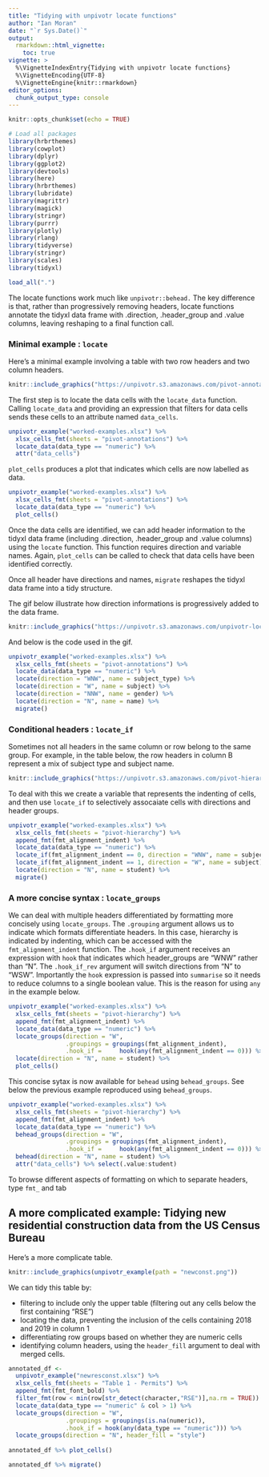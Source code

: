 ```yaml
---
title: "Tidying with unpivotr locate functions"
author: "Ian Moran"
date: "`r Sys.Date()`"
output:
  rmarkdown::html_vignette:
    toc: true
vignette: >
  %\VignetteIndexEntry{Tidying with unpivotr locate functions}
  %\VignetteEncoding{UTF-8}
  %\VignetteEngine{knitr::rmarkdown}
editor_options: 
  chunk_output_type: console
---
```


```r
knitr::opts_chunk$set(echo = TRUE)
```

```r
# Load all packages 
library(hrbrthemes)
library(cowplot)
library(dplyr)
library(ggplot2)
library(devtools)
library(here)
library(hrbrthemes)
library(lubridate)
library(magrittr)
library(magick)
library(stringr)
library(purrr)
library(plotly)
library(rlang)
library(tidyverse)
library(stringr)
library(scales)
library(tidyxl)

load_all(".")
```

The locate functions work much like `unpivotr::behead.` The key difference is that, rather than progressively removing headers, locate functions annotate the tidyxl data frame with .direction, .header_group and .value columns, leaving reshaping to a final function call. 

### Minimal example : `locate` 

Here's a minimal example involving a table with two row headers and two column headers. 

```r
knitr::include_graphics("https://unpivotr.s3.amazonaws.com/pivot-annotations.png")
```

The first step is to locate the data cells with the `locate_data` function. Calling `locate_data` and providing an expression that filters for data cells sends these cells to an attribute named `data_cells`.  


```r
unpivotr_example("worked-examples.xlsx") %>% 
  xlsx_cells_fmt(sheets = "pivot-annotations") %>%
  locate_data(data_type == "numeric") %>% 
  attr("data_cells")
```

`plot_cells` produces a plot that indicates which cells are now labelled as data. 

```r
unpivotr_example("worked-examples.xlsx") %>% 
  xlsx_cells_fmt(sheets = "pivot-annotations") %>%
  locate_data(data_type == "numeric") %>% 
  plot_cells()
```

Once the data cells are identified, we can add header information to the tidyxl data frame (including .direction, .header_group and .value columns) using the `locate` function. This function requires direction and variable names. Again, `plot_cells` can be called to check that data cells have been identified correctly. 

Once all header have directions and names, `migrate` reshapes the tidyxl data frame into a tidy structure.

The gif below illustrate how direction informations is progressively added to the data frame. 

```r
knitr::include_graphics("https://unpivotr.s3.amazonaws.com/unpivotr-locate-demo-02.gif")
```

And below is the code used in the gif. 

```r
unpivotr_example("worked-examples.xlsx") %>%
  xlsx_cells_fmt(sheets = "pivot-annotations") %>%
  locate_data(data_type == "numeric") %>% 
  locate(direction = "WNW", name = subject_type) %>% 
  locate(direction = "W", name = subject) %>% 
  locate(direction = "NNW", name = gender) %>% 
  locate(direction = "N", name = name) %>% 
  migrate()
```


### Conditional headers : `locate_if` 

Sometimes not all headers in the same column or row belong to the same group. For example, in the table below, the  row headers in column B represent a mix of subject type and subject name. 

```r
knitr::include_graphics("https://unpivotr.s3.amazonaws.com/pivot-hierarchy.png")
```

To deal with this we create a variable that represents the indenting of cells, and then use  `locate_if` to selectively assocaiate cells with directions and header groups.  

```r
unpivotr_example("worked-examples.xlsx") %>% 
  xlsx_cells_fmt(sheets = "pivot-hierarchy") %>%
  append_fmt(fmt_alignment_indent) %>%
  locate_data(data_type == "numeric") %>%
  locate_if(fmt_alignment_indent == 0, direction = "WNW", name = subject_type) %>% 
  locate_if(fmt_alignment_indent == 1, direction = "W", name = subject) %>% 
  locate(direction = "N", name = student) %>% 
  migrate()
```

### A more concise syntax : `locate_groups` 

We can deal with multiple headers differentiated by formatting more concisely using `locate_groups`. The `.grouping` argument allows us to indicate which formats differentiate headers. In this case, hierarchy is indicated by indenting, which can be accessed with the `fmt_alignment_indent` function. 
The `.hook_if` argument receives an expression with `hook` that indicates which header_groups are "WNW" rather than "N".  The `.hook_if_rev` argument will switch directions from "N" to "WSW". Importantly the `hook` expression is passed into `summarise` so it needs to reduce columns to a single boolean value. This is the reason for using `any` in the example below. 

```r
unpivotr_example("worked-examples.xlsx") %>%
  xlsx_cells_fmt(sheets = "pivot-hierarchy") %>%
  append_fmt(fmt_alignment_indent) %>% 
  locate_data(data_type == "numeric") %>%
  locate_groups(direction = "W",
                .groupings = groupings(fmt_alignment_indent),
                .hook_if =     hook(any(fmt_alignment_indent == 0))) %>%
  locate(direction = "N", name = student) %>% 
  plot_cells()
```

This concise sytax is now available for `behead` using `behead_groups`. See below the previous example reproduced using `behead_groups`.

```r
unpivotr_example("worked-examples.xlsx") %>%
  xlsx_cells_fmt(sheets = "pivot-hierarchy") %>%
  append_fmt(fmt_alignment_indent) %>% 
  locate_data(data_type == "numeric") %>%
  behead_groups(direction = "W",
                .groupings = groupings(fmt_alignment_indent),
                .hook_if =     hook(any(fmt_alignment_indent == 0))) %>% 
  behead(direction = "N", name = student) %>% 
  attr("data_cells") %>% select(.value:student)
```

To browse different aspects of formatting on which to separate headers, type `fmt_` and tab 

## A more complicated example: Tidying new residential construction data from the US Census Bureau

Here's a more complicate table.  
```r
knitr::include_graphics(unpivotr_example(path = "newconst.png"))
```

We can tidy this table by:

* filtering to include only the upper table (filtering out any cells below the first containing "RSE")
* locating the data, preventing the inclusion of the cells containing 2018 and 2019 in column 1
* differentiating row groups based on whether they are numeric cells
* identifying column headers, using the `header_fill` argument to deal with merged cells.

```r
annotated_df <- 
  unpivotr_example("newresconst.xlsx") %>% 
  xlsx_cells_fmt(sheets = "Table 1 - Permits") %>%
  append_fmt(fmt_font_bold) %>% 
  filter_fmt(row < min(row[str_detect(character,"RSE")],na.rm = TRUE)) %>% 
  locate_data(data_type == "numeric" & col > 1) %>%
  locate_groups(direction = "W", 
                .groupings = groupings(is.na(numeric)), 
                .hook_if = hook(any(data_type == "numeric"))) %>% 
  locate_groups(direction = "N", header_fill = "style")  
  
annotated_df %>% plot_cells()

annotated_df %>% migrate()
```








